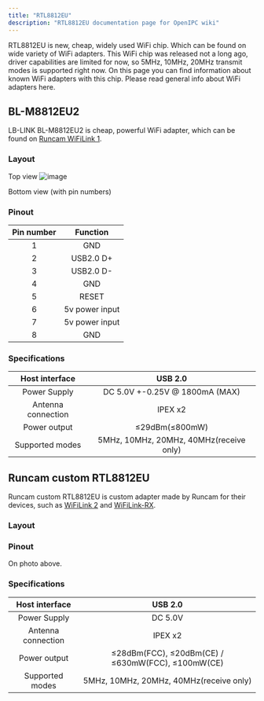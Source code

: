 ```yaml
---
title: "RTL8812EU"
description: "RTL8812EU documentation page for OpenIPC wiki"
---
```


RTL8812EU is new, cheap, widely used WiFi chip. Which can be found on wide variety of WiFi adapters.
This WiFi chip was released not a long ago, driver capabilities are limited for now, so 5MHz, 10MHz, 20MHz transmit modes is supported right now. On this page you can find information about known WiFi adapters with this chip.
Please read general info about WiFi adapters here.

## BL-M8812EU2
LB-LINK BL-M8812EU2 is cheap, powerful WiFi adapter, which can be found on [Runcam WiFiLink 1](/hardware/runcam/vtx/runcam-wifilink-v1/).
### Layout
Top view
![image](/src/assets/images/bl-m8812eu2-top.png)

Bottom view (with pin numbers)
<ThemeImage
  lightSrc="/src/assets/images/bl-m8812eu2-bottom-light.png"
  darkSrc="/src/assets/images/bl-m8812eu2-bottom-dark.png"
  alt="WiFi adapter image"
/>

### Pinout
| Pin number  | Function        |
|:-----------:|:---------------:|
| 1           | GND             |
| 2           | USB2.0 D+       |
| 3           | USB2.0 D-       |
| 4           | GND             |
| 5           | RESET           |
| 6           | 5v power input  |
| 7           | 5v power input  |
| 8           | GND             |

### Specifications
| Host interface      | USB 2.0  |
|:-------------------:|:--------:|
| Power Supply        | DC 5.0V +-0.25V @ 1800mA (MAX) |
| Antenna connection  | IPEX x2                        |
| Power output        | ≤29dBm(≤800mW)                 |
| Supported modes     | 5MHz, 10MHz, 20MHz, 40MHz(receive only)                     |

## Runcam custom RTL8812EU
Runcam custom RTL8812EU is custom adapter made by Runcam for their devices, such as [WiFiLink 2](/hardware/runcam/vtx/runcam-wifilink-v2/) and [WiFiLink-RX](/hardware/runcam/vrx/runcam-wifilink-rx/).
### Layout
<ThemeImage
  lightSrc="/src/assets/images/rtl8812eu-custom-runcam-top-light.png"
  darkSrc="/src/assets/images/rtl8812eu-custom-runcam-top-dark.png"
  alt="Motherboard up image"
/>

### Pinout
On photo above.

### Specifications
| Host interface      | USB 2.0  |
|:-------------------:|:--------:|
| Power Supply        | DC 5.0V |
| Antenna connection  | IPEX x2                        |
| Power output        | ≤28dBm(FCC), ≤20dBm(CE) / ≤630mW(FCC), ≤100mW(CE)                 |
| Supported modes     | 5MHz, 10MHz, 20MHz, 40MHz(receive only)                  |

